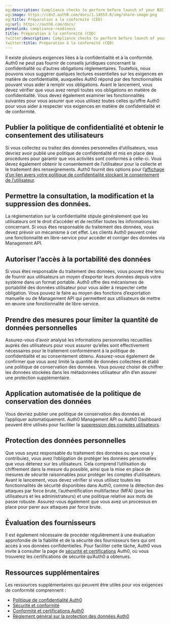 ```yaml
---
og:description: Compliance checks to perform before launch of your B2C IAM implementation.
og:image: https://cdn2.auth0.com/docs/1.14553.0/img/share-image.png
og:title: Préparation à la conformité (CED)
og:url: https://auth0.com/docs/
permalink: compliance-readiness
title: Préparation à la conformité (CED)
twitter:description: Compliance checks to perform before launch of your B2C IAM implementation.
twitter:title: Préparation à la conformité (CED)
---
```


Il existe plusieurs exigences liées à la confidentialité et à la conformité. Auth0 ne peut pas fournir de conseils juridiques concernant la confidentialité ou d’autres obligations réglementaires. Toutefois, nous pouvons vous suggérer quelques lectures essentielles sur les exigences en matière de confidentialité, auxquelles Auth0 répond par des fonctionnalités pouvant vous aider à remplir vos obligations. Avant le lancement, vous devez vérifier que vous avez rempli toutes vos obligations en matière de confidentialité. Vous devez également examiner les fonctionnalités suivantes pour vous assurer que vous utilisez toutes celles qu’offre Auth0 pour vous aider à respecter vos exigences en matière de confidentialité et de conformité.

## Publier la politique de confidentialité et obtenir le consentement des utilisateurs

Si vous collectez ou traitez des données personnelles d’utilisateurs, vous devriez avoir publié une politique de confidentialité et mis en place des procédures pour garantir que vos activités sont conformes à celle-ci. Vous devez également obtenir le consentement de l’utilisateur pour la collecte et le traitement des renseignements. Auth0 fournit des options pour l’[affichage d’un lien avers votre politique de confidentialité stockant le consentement de l’utilisateur](/compliance/gdpr).

## Permettre la consultation, la modification et la suppression des données.

La réglementation sur la confidentialité stipule généralement que les utilisateurs ont le droit d’accéder et de rectifier toutes les informations les concernant. Si vous êtes responsable du traitement des données, vous devez prévoir un mécanisme à cet effet. Les clients Auth0 peuvent créer une fonctionnalité en libre-service pour accéder et corriger des données via Management API.

## Autoriser l’accès à la portabilité des données

Si vous êtes responsable du traitement des données, vous pouvez être tenu de fournir aux utilisateurs un moyen d’exporter leurs données depuis votre système dans un format portable. Auth0 offre des mécanismes de portabilité des données utilisateur pour vous aider à respecter cette obligation. Vous pouvez le faire au moyen des fonctions d’exportation manuelle ou de Management API qui permettent aux utilisateurs de mettre en œuvre une fonctionnalité de libre-service.

## Prendre des mesures pour limiter la quantité de données personnelles

Assurez-vous d’avoir analysé les informations personnelles recueillies auprès des utilisateurs pour vous assurer qu’elles sont effectivement nécessaires pour le traitement conformément à la politique de confidentialité et au consentement obtenu. Assurez-vous également de confirmer que vous avez limité la quantité de données collectées et établi une politique de conservation des données. Vous pouvez choisir de chiffrer les données stockées dans les métadonnées utilisateur afin d’en assurer une protection supplémentaire.

## Application automatisée de la politique de conservation des données

Vous devriez publier une politique de conservation des données et l’appliquer automatiquement. Auth0 Management API ou Auth0 Dashboard peuvent être utilisés pour faciliter la [suppression des comptes utilisateurs](/compliance/gdpr/gdpr-right-to-access-correct-and-erase-data).

## Protection des données personnelles

Que vous soyez responsable du traitement des données ou que vous y contribuiez, vous avez l’obligation de protéger les données personnelles que vous détenez sur les utilisateurs. Cela comprend l’utilisation du chiffrement dans la mesure du possible, ainsi que la mise en place de mesures de sécurité raisonnables pour protéger les comptes d’utilisateurs. Avant le lancement, vous devez vérifier si vous utilisez toutes les fonctionnalités de sécurité disponibles dans Auth0, comme la détection des attaques par force brute, l’authentification multifacteur (MFA) (pour les utilisateurs et les administrateurs) et une politique relative aux mots de passe robuste. Assurez-vous également que vous avez un processus en place pour parer aux attaques par force brute.

## Évaluation des fournisseurs

Il est également nécessaire de procéder régulièrement à une évaluation approfondie de la fiabilité et de la sécurité des fournisseurs tiers qui ont accès à vos données confidentielles. Pour faciliter cette tâche, Auth0 vous invite à consulter la page de [sécurité et certifications](https://auth0.com/security/) Auth0, où vous trouverez les certifications de sécurité qu’Auth0 a obtenues.

## Ressources supplémentaires

Les ressources supplémentaires qui peuvent être utiles pour vos exigences de conformité comprennent :

* [Politique de confidentialité Auth0](https://auth0.com/privacy)
* [Sécurité et conformité](https://auth0.com/security/)
* [Conformité et certifications Auth0](/compliance)
* [Règlement général sur la protection des données Auth0](/compliance/gdpr)